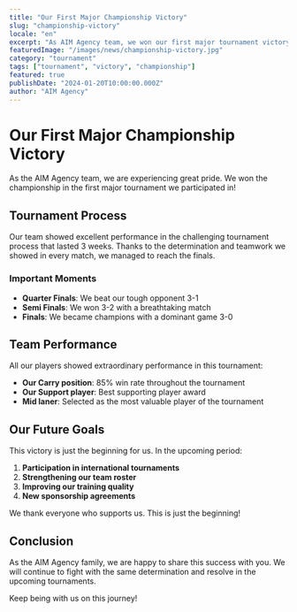 ```yaml
---
title: "Our First Major Championship Victory"
slug: "championship-victory"
locale: "en"
excerpt: "As AIM Agency team, we won our first major tournament victory. We are sharing the details of this success and our future plans with you."
featuredImage: "/images/news/championship-victory.jpg"
category: "tournament"
tags: ["tournament", "victory", "championship"]
featured: true
publishDate: "2024-01-20T10:00:00.000Z"
author: "AIM Agency"
---
```


# Our First Major Championship Victory

As the AIM Agency team, we are experiencing great pride. We won the championship in the first major tournament we participated in!

## Tournament Process

Our team showed excellent performance in the challenging tournament process that lasted 3 weeks. Thanks to the determination and teamwork we showed in every match, we managed to reach the finals.

### Important Moments

- **Quarter Finals**: We beat our tough opponent 3-1
- **Semi Finals**: We won 3-2 with a breathtaking match
- **Finals**: We became champions with a dominant game 3-0

## Team Performance

All our players showed extraordinary performance in this tournament:

- **Our Carry position**: 85% win rate throughout the tournament
- **Our Support player**: Best supporting player award
- **Mid laner**: Selected as the most valuable player of the tournament

## Our Future Goals

This victory is just the beginning for us. In the upcoming period:

1. **Participation in international tournaments**
2. **Strengthening our team roster**
3. **Improving our training quality**
4. **New sponsorship agreements**

We thank everyone who supports us. This is just the beginning!

## Conclusion

As the AIM Agency family, we are happy to share this success with you. We will continue to fight with the same determination and resolve in the upcoming tournaments.

Keep being with us on this journey!